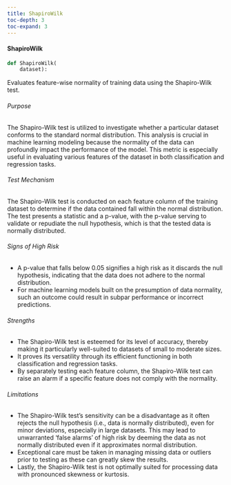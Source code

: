 ```yaml
---
title: ShapiroWilk
toc-depth: 3
toc-expand: 3
---
```







#### ShapiroWilk

```python
def ShapiroWilk(
    dataset):
```

Evaluates feature-wise normality of training data using the Shapiro-Wilk test.

###### Purpose

The Shapiro-Wilk test is utilized to investigate whether a particular dataset conforms to the standard normal
distribution. This analysis is crucial in machine learning modeling because the normality of the data can
profoundly impact the performance of the model. This metric is especially useful in evaluating various features of
the dataset in both classification and regression tasks.

###### Test Mechanism

The Shapiro-Wilk test is conducted on each feature column of the training dataset to determine if the data
contained fall within the normal distribution. The test presents a statistic and a p-value, with the p-value
serving to validate or repudiate the null hypothesis, which is that the tested data is normally distributed.

###### Signs of High Risk

- A p-value that falls below 0.05 signifies a high risk as it discards the null hypothesis, indicating that the
data does not adhere to the normal distribution.
- For machine learning models built on the presumption of data normality, such an outcome could result in subpar
performance or incorrect predictions.

###### Strengths

- The Shapiro-Wilk test is esteemed for its level of accuracy, thereby making it particularly well-suited to
datasets of small to moderate sizes.
- It proves its versatility through its efficient functioning in both classification and regression tasks.
- By separately testing each feature column, the Shapiro-Wilk test can raise an alarm if a specific feature does
not comply with the normality.

###### Limitations

- The Shapiro-Wilk test's sensitivity can be a disadvantage as it often rejects the null hypothesis (i.e., data is
normally distributed), even for minor deviations, especially in large datasets. This may lead to unwarranted 'false
alarms' of high risk by deeming the data as not normally distributed even if it approximates normal distribution.
- Exceptional care must be taken in managing missing data or outliers prior to testing as these can greatly skew
the results.
- Lastly, the Shapiro-Wilk test is not optimally suited for processing data with pronounced skewness or kurtosis.




 